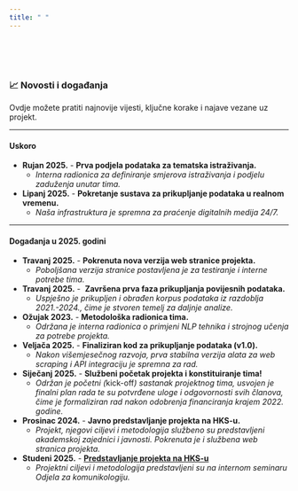 ```yaml
---
title: " "
---
```


<br>
<br>
<br>


### 📈 Novosti i događanja

Ovdje možete pratiti najnovije vijesti, ključne korake i najave vezane uz projekt.

---

#### Uskoro

*   **Rujan 2025.** -  **Prva podjela podataka za tematska istraživanja.**
    *   *Interna radionica za definiranje smjerova istraživanja i podjelu zaduženja unutar tima.*
*   **Lipanj 2025.** -  **Pokretanje sustava za prikupljanje podataka u realnom vremenu.**
    *   *Naša infrastruktura je spremna za praćenje digitalnih medija 24/7.*

---

#### Događanja u 2025. godini
*   **Travanj 2025.** -  **Pokrenuta nova  verzija web stranice projekta.**
    *   *Poboljšana  verzija stranice postavljena je za testiranje i interne potrebe tima.*

*   **Travanj 2025.** - ️ **Završena prva faza prikupljanja povijesnih podataka.**
    *   *Uspješno je prikupljen i obrađen korpus podataka iz razdoblja 2021.-2024., čime je stvoren temelj za daljnje analize.*

*   **Ožujak 2023.** -  **Metodološka radionica tima.**
    *   *Održana je interna radionica o primjeni NLP tehnika i strojnog učenja za potrebe projekta.*

*   **Veljača 2025.** -  **Finaliziran kod za prikupljanje podataka (v1.0).**
    *   *Nakon višemjesečnog razvoja, prva stabilna verzija alata za web scraping i API integraciju je spremna za rad.*

*   **Siječanj 2025.** - **Službeni početak projekta i konstituiranje tima!**
    *   *Održan je početni (*kick-off*) sastanak projektnog tima, usvojen je finalni plan rada te su potvrđene uloge i odgovornosti svih članova, čime je formaliziran rad nakon odobrenja financiranja krajem 2022. godine.*
    
*   **Prosinac 2024.** -  **Javno predstavljanje projekta na HKS-u.**
    *   *Projekt, njegovi ciljevi i metodologija službeno su predstavljeni akademskoj zajednici i javnosti. Pokrenuta je i službena web stranica projekta.*
    
*   **Studeni 2025.** -  **[Predstavljanje projekta na HKS-u](https://www.unicath.hr/)**
    *   *Projektni ciljevi i metodologija predstavljeni su na internom seminaru Odjela za komunikologiju.*    

